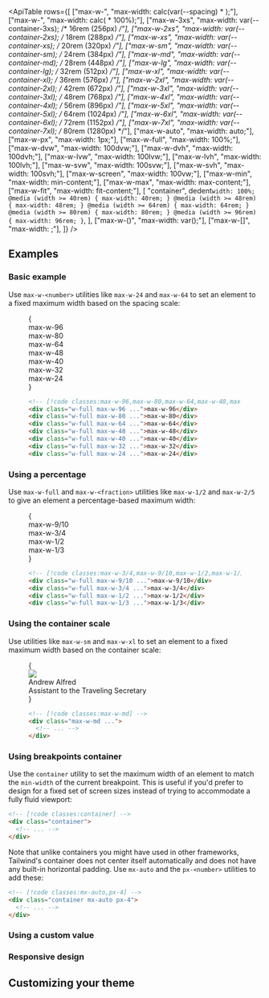 

<ApiTable
  rows={[
    ["max-w-<number>", "max-width: calc(var(--spacing) * <number>);"],
    ["max-w-<fraction>", "max-width: calc(<fraction> * 100%);"],
    ["max-w-3xs", "max-width: var(--container-3xs); /* 16rem (256px) */"],
    ["max-w-2xs", "max-width: var(--container-2xs); /* 18rem (288px) */"],
    ["max-w-xs", "max-width: var(--container-xs); /* 20rem (320px) */"],
    ["max-w-sm", "max-width: var(--container-sm); /* 24rem (384px) */"],
    ["max-w-md", "max-width: var(--container-md); /* 28rem (448px) */"],
    ["max-w-lg", "max-width: var(--container-lg); /* 32rem (512px) */"],
    ["max-w-xl", "max-width: var(--container-xl); /* 36rem (576px) */"],
    ["max-w-2xl", "max-width: var(--container-2xl); /* 42rem (672px) */"],
    ["max-w-3xl", "max-width: var(--container-3xl); /* 48rem (768px) */"],
    ["max-w-4xl", "max-width: var(--container-4xl); /* 56rem (896px) */"],
    ["max-w-5xl", "max-width: var(--container-5xl); /* 64rem (1024px) */"],
    ["max-w-6xl", "max-width: var(--container-6xl); /* 72rem (1152px) */"],
    ["max-w-7xl", "max-width: var(--container-7xl); /* 80rem (1280px) */"],
    ["max-w-auto", "max-width: auto;"],
    ["max-w-px", "max-width: 1px;"],
    ["max-w-full", "max-width: 100%;"],
    ["max-w-dvw", "max-width: 100dvw;"],
    ["max-w-dvh", "max-width: 100dvh;"],
    ["max-w-lvw", "max-width: 100lvw;"],
    ["max-w-lvh", "max-width: 100lvh;"],
    ["max-w-svw", "max-width: 100svw;"],
    ["max-w-svh", "max-width: 100svh;"],
    ["max-w-screen", "max-width: 100vw;"],
    ["max-w-min", "max-width: min-content;"],
    ["max-w-max", "max-width: max-content;"],
    ["max-w-fit", "max-width: fit-content;"],
    [
      "container",
      dedent`
        width: 100%;
        @media (width >= 40rem) { max-width: 40rem; }
        @media (width >= 48rem) { max-width: 48rem; }
        @media (width >= 64rem) { max-width: 64rem; }
        @media (width >= 80rem) { max-width: 80rem; }
        @media (width >= 96rem) { max-width: 96rem; }
      `,
    ],
    ["max-w-(<custom-property>)", "max-width: var(<custom-property>);"],
    ["max-w-[<value>]", "max-width: <value>;"],
  ]}
/>

## Examples

### Basic example

Use `max-w-<number>` utilities like `max-w-24` and `max-w-64` to set an element to a fixed maximum width based on the spacing scale:

<Figure hint="Resize the example to see the expected behavior">

<Example resizable>
  {
    <div className="align-start grid gap-4 text-center font-mono text-xs font-bold text-white">
      <div className="relative grid w-full rounded-lg">
        <Stripes border className="absolute inset-0 h-full rounded-lg" />
        <div className="relative max-w-96 rounded-lg bg-blue-500 px-4 py-2">max-w-96</div>
      </div>
      <div className="relative grid w-full rounded-lg">
        <Stripes border className="absolute inset-0 h-full rounded-lg" />
        <div className="relative max-w-80 rounded-lg bg-blue-500 px-4 py-2">max-w-80</div>
      </div>
      <div className="relative grid w-full rounded-lg">
        <Stripes border className="absolute inset-0 h-full rounded-lg" />
        <div className="relative max-w-64 rounded-lg bg-blue-500 px-4 py-2">max-w-64</div>
      </div>
      <div className="relative grid w-full rounded-lg">
        <Stripes border className="absolute inset-0 h-full rounded-lg" />
        <div className="relative max-w-48 rounded-lg bg-blue-500 px-4 py-2">max-w-48</div>
      </div>
      <div className="relative grid w-full rounded-lg">
        <Stripes border className="absolute inset-0 h-full rounded-lg" />
        <div className="relative max-w-40 rounded-lg bg-blue-500 px-4 py-2">max-w-40</div>
      </div>
      <div className="relative grid w-full rounded-lg">
        <Stripes border className="absolute inset-0 h-full rounded-lg" />
        <div className="relative max-w-32 rounded-lg bg-blue-500 px-4 py-2">max-w-32</div>
      </div>
      <div className="relative grid w-full rounded-lg">
        <Stripes border className="absolute inset-0 h-full rounded-lg" />
        <div className="relative max-w-24 rounded-lg bg-blue-500 px-4 py-2">max-w-24</div>
      </div>
    </div>
  }
</Example>

```html
<!-- [!code classes:max-w-96,max-w-80,max-w-64,max-w-48,max-w-40,max-w-32,max-w-24] -->
<div class="w-full max-w-96 ...">max-w-96</div>
<div class="w-full max-w-80 ...">max-w-80</div>
<div class="w-full max-w-64 ...">max-w-64</div>
<div class="w-full max-w-48 ...">max-w-48</div>
<div class="w-full max-w-40 ...">max-w-40</div>
<div class="w-full max-w-32 ...">max-w-32</div>
<div class="w-full max-w-24 ...">max-w-24</div>
```

</Figure>

### Using a percentage

Use `max-w-full` and `max-w-<fraction>` utilities like `max-w-1/2` and `max-w-2/5` to give an element a percentage-based maximum width:

<Figure hint="Resize the example to see the expected behavior">

<Example resizable>
  {
    <div className="align-start grid gap-4 text-center font-mono text-xs font-bold text-white">
      <div className="relative grid w-full rounded-lg">
        <Stripes border className="absolute inset-0 h-full rounded-lg" />
        <div className="relative max-w-9/10 truncate rounded-lg bg-indigo-500 px-4 py-2 text-nowrap">max-w-9/10</div>
      </div>
      <div className="relative grid w-full rounded-lg">
        <Stripes border className="absolute inset-0 h-full rounded-lg" />
        <div className="relative max-w-3/4 truncate rounded-lg bg-indigo-500 px-4 py-2 text-nowrap">max-w-3/4</div>
      </div>
      <div className="relative grid w-full rounded-lg">
        <Stripes border className="absolute inset-0 h-full rounded-lg" />
        <div className="relative max-w-1/2 truncate rounded-lg bg-indigo-500 px-4 py-2 text-nowrap">max-w-1/2</div>
      </div>
      <div className="relative grid w-full rounded-lg">
        <Stripes border className="absolute inset-0 h-full rounded-lg" />
        <div className="relative max-w-1/3 truncate rounded-lg bg-indigo-500 px-4 py-2 text-nowrap">max-w-1/3</div>
      </div>
    </div>
  }
</Example>

```html
<!-- [!code classes:max-w-3/4,max-w-9/10,max-w-1/2,max-w-1/3] -->
<div class="w-full max-w-9/10 ...">max-w-9/10</div>
<div class="w-full max-w-3/4 ...">max-w-3/4</div>
<div class="w-full max-w-1/2 ...">max-w-1/2</div>
<div class="w-full max-w-1/3 ...">max-w-1/3</div>
```

</Figure>

### Using the container scale

Use utilities like `max-w-sm` and `max-w-xl` to set an element to a fixed maximum width based on the container scale:

<Figure hint="Resize the example to see the expected behavior">

<Example resizable>
  {
    <div className="dark:highlight-white/5 relative mx-auto flex max-w-md items-center gap-6 overflow-hidden rounded-xl bg-white ring-1 shadow-lg ring-black/5 dark:bg-gray-800">
      <img
        className="absolute -left-6 h-28 w-28 rounded-full"
        src="https://images.unsplash.com/photo-1501196354995-cbb51c65aaea?ixlib=rb-1.2.1&ixid=MnwxMjA3fDB8MHxwaG90by1wYWdlfHx8fGVufDB8fHx8&auto=format&fit=facearea&facepad=4&w=256&h=256&q=80"
      />
      <div className="min-w-0 py-5 pr-5 pl-28">
        <div className="truncate text-sm font-medium text-gray-900 sm:text-base dark:text-gray-200">Andrew Alfred</div>
        <div className="truncate text-sm leading-tight text-gray-500 sm:text-base dark:text-gray-400">
          Assistant to the Traveling Secretary
        </div>
      </div>
    </div>
  }
</Example>

```html
<!-- [!code classes:max-w-md] -->
<div class="max-w-md ...">
  <!-- ... -->
</div>
```

</Figure>

### Using breakpoints container

Use the `container` utility to set the maximum width of an element to match the `min-width` of the current breakpoint. This is useful if you'd prefer to design for a fixed set of screen sizes instead of trying to accommodate a fully fluid viewport:

```html
<!-- [!code classes:container] -->
<div class="container">
  <!-- ... -->
</div>
```

Note that unlike containers you might have used in other frameworks, Tailwind's container does not center itself automatically and does not have any built-in horizontal padding. Use `mx-auto` and the `px-<number>` utilities to add these:

```html
<!-- [!code classes:mx-auto,px-4] -->
<div class="container mx-auto px-4">
  <!-- ... -->
</div>
```

### Using a custom value

<UsingACustomValue utility="max-w" value="220px" name="maximum width" variable="max-width" />

### Responsive design

<ResponsiveDesign property="max-width" defaultClass="max-w-sm" featuredClass="max-w-lg" />

## Customizing your theme

<CustomizingYourSpacingScale utility="max-w" />
